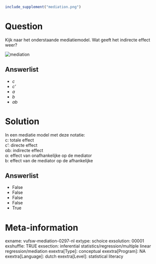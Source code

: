 ```r
include_supplement("mediation.png")
```

Question
========
Kijk naar het onderstaande mediatiemodel. Wat geeft het indirecte effect
weer?  
  
<img src="mediation.png" class="fr-fic fr-dii tvcss_2"
alt="mediation" />

Answerlist
----------
* *c*
* *c'*
* *a*
* *b*
* *ab*

Solution
========





In een mediatie model met deze notatie:  
c: totale effect  
c': directe effect  
αb: indirecte effect  
α: effect van onafhankelijke op de mediator  
b: effect van de mediator op de afhankelijke




Answerlist
----------
* False
* False
* False
* False
* True

Meta-information
================
exname: vufsw-mediation-0297-nl
extype: schoice
exsolution: 00001
exshuffle: TRUE
exsection: inferential statistics/regression/multiple linear regression/mediation
exextra[Type]: conceptual
exextra[Program]: NA
exextra[Language]: dutch
exextra[Level]: statistical literacy

